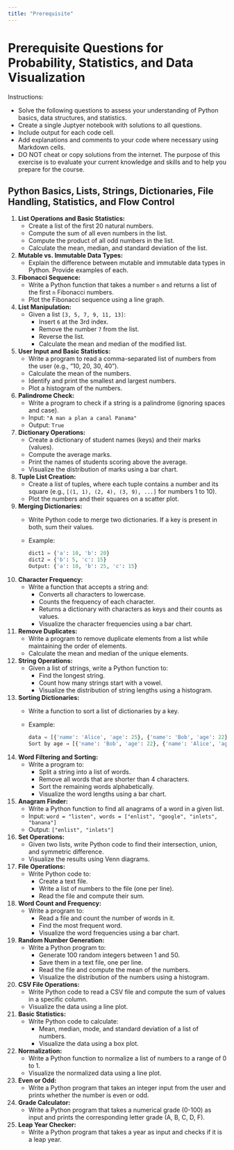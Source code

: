 ```yaml
---
title: "Prerequisite"
---
```


# Prerequisite Questions for Probability, Statistics, and Data Visualization

Instructions:

- Solve the following questions to assess your understanding of Python basics, data structures, and statistics.
- Create a single Juptyer notebook with solutions to all questions.
- Include output for each code cell.
- Add explanations and comments to your code where necessary using Markdown cells.
- DO NOT cheat or copy solutions from the internet. The purpose of this exercise is to evaluate your current knowledge and skills and to help you prepare for the course.

## Python Basics, Lists, Strings, Dictionaries, File Handling, Statistics, and Flow Control

1. **List Operations and Basic Statistics:**
   - Create a list of the first 20 natural numbers.
   - Compute the sum of all even numbers in the list.
   - Compute the product of all odd numbers in the list.
   - Calculate the mean, median, and standard deviation of the list.

2. **Mutable vs. Immutable Data Types:**
   - Explain the difference between mutable and immutable data types in Python. Provide examples of each.

3. **Fibonacci Sequence:**
   - Write a Python function that takes a number `n` and returns a list of the first `n` Fibonacci numbers.
   - Plot the Fibonacci sequence using a line graph.

4. **List Manipulation:**
   - Given a list `[3, 5, 7, 9, 11, 13]`:
     - Insert `6` at the 3rd index.
     - Remove the number `7` from the list.
     - Reverse the list.
     - Calculate the mean and median of the modified list.

5. **User Input and Basic Statistics:**
   - Write a program to read a comma-separated list of numbers from the user (e.g., "10, 20, 30, 40").
   - Calculate the mean of the numbers.
   - Identify and print the smallest and largest numbers.
   - Plot a histogram of the numbers.

6. **Palindrome Check:**
   - Write a program to check if a string is a palindrome (ignoring spaces and case).
   - Input: `"A man a plan a canal Panama"`
   - Output: `True`

7. **Dictionary Operations:**
   - Create a dictionary of student names (keys) and their marks (values).
   - Compute the average marks.
   - Print the names of students scoring above the average.
   - Visualize the distribution of marks using a bar chart.

8. **Tuple List Creation:**
   - Create a list of tuples, where each tuple contains a number and its square (e.g., `[(1, 1), (2, 4), (3, 9), ...]` for numbers 1 to 10).
   - Plot the numbers and their squares on a scatter plot.

9. **Merging Dictionaries:**
   - Write Python code to merge two dictionaries. If a key is present in both, sum their values.
   - Example:
     ```python
     dict1 = {'a': 10, 'b': 20}
     dict2 = {'b': 5, 'c': 15}
     Output: {'a': 10, 'b': 25, 'c': 15}
     ```

10. **Character Frequency:**
    - Write a function that accepts a string and:
      - Converts all characters to lowercase.
      - Counts the frequency of each character.
      - Returns a dictionary with characters as keys and their counts as values.
      - Visualize the character frequencies using a bar chart.

11. **Remove Duplicates:**
    - Write a program to remove duplicate elements from a list while maintaining the order of elements.
    - Calculate the mean and median of the unique elements.

12. **String Operations:**
    - Given a list of strings, write a Python function to:
      - Find the longest string.
      - Count how many strings start with a vowel.
      - Visualize the distribution of string lengths using a histogram.

13. **Sorting Dictionaries:**
    - Write a function to sort a list of dictionaries by a key.
    - Example:
      ```python
      data = [{'name': 'Alice', 'age': 25}, {'name': 'Bob', 'age': 22}]
      Sort by age → [{'name': 'Bob', 'age': 22}, {'name': 'Alice', 'age': 25}]
      ```

14. **Word Filtering and Sorting:**
    - Write a program to:
      - Split a string into a list of words.
      - Remove all words that are shorter than 4 characters.
      - Sort the remaining words alphabetically.
      - Visualize the word lengths using a bar chart.

15. **Anagram Finder:**
    - Write a Python function to find all anagrams of a word in a given list.
    - Input: `word = "listen", words = ["enlist", "google", "inlets", "banana"]`
    - Output: `["enlist", "inlets"]`

16. **Set Operations:**
    - Given two lists, write Python code to find their intersection, union, and symmetric difference.
    - Visualize the results using Venn diagrams.

17. **File Operations:**
    - Write Python code to:
      - Create a text file.
      - Write a list of numbers to the file (one per line).
      - Read the file and compute their sum.

18. **Word Count and Frequency:**
    - Write a program to:
      - Read a file and count the number of words in it.
      - Find the most frequent word.
      - Visualize the word frequencies using a bar chart.

19. **Random Number Generation:**
    - Write a Python program to:
      - Generate 100 random integers between 1 and 50.
      - Save them in a text file, one per line.
      - Read the file and compute the mean of the numbers.
      - Visualize the distribution of the numbers using a histogram.

20. **CSV File Operations:**
    - Write Python code to read a CSV file and compute the sum of values in a specific column.
    - Visualize the data using a line plot.

21. **Basic Statistics:**
    - Write Python code to calculate:
      - Mean, median, mode, and standard deviation of a list of numbers.
      - Visualize the data using a box plot.

22. **Normalization:**
    - Write a Python function to normalize a list of numbers to a range of 0 to 1.
    - Visualize the normalized data using a line plot.

23. **Even or Odd:**
    - Write a Python program that takes an integer input from the user and prints whether the number is even or odd.

24. **Grade Calculator:**
    - Write a Python program that takes a numerical grade (0-100) as input and prints the corresponding letter grade (A, B, C, D, F).

25. **Leap Year Checker:**
    - Write a Python program that takes a year as input and checks if it is a leap year.

